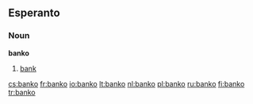 ==Esperanto==
===Noun===
'''banko'''
# [[bank]]

[[cs:banko]]
[[fr:banko]]
[[io:banko]]
[[lt:banko]]
[[nl:banko]]
[[pl:banko]]
[[ru:banko]]
[[fi:banko]]
[[tr:banko]]
